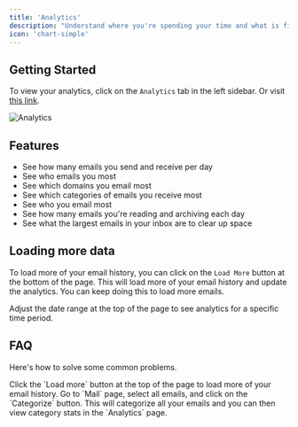 ```yaml
---
title: 'Analytics'
description: "Understand where you're spending your time and what is filling up your inbox with our detailed analytics."
icon: 'chart-simple'
---
```


## Getting Started

To view your analytics, click on the `Analytics` tab in the left sidebar. Or visit [this link](https://www.getinboxzero.com/analytics).

![Analytics](./images/analytics.png)

## Features

* See how many emails you send and receive per day
* See who emails you most
* See which domains you email most
* See which categories of emails you receive most
* See who you email most
* See how many emails you're reading and archiving each day
* See what the largest emails in your inbox are to clear up space

## Loading more data

To load more of your email history, you can click on the `Load More` button at the bottom of the page. This will load more of your email history and update the analytics.
You can keep doing this to load more emails.

<Tip>

Adjust the date range at the top of the page to see analytics for a specific time period.

</Tip>

## FAQ

Here's how to solve some common problems.

<AccordionGroup>
  <Accordion title="How can I view a longer email history?">
    Click the `Load more` button at the top of the page to load more of your email history.
  </Accordion>
  <Accordion title="How can I see category stats?">
    Go to `Mail` page, select all emails, and click on the `Categorize` button. This will categorize all your emails and you can then view category stats in the `Analytics` page.
  </Accordion>
</AccordionGroup>